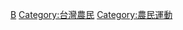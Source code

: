 {{臺灣社會運動|農民運動}}
[[Category:臺灣社會運動|B]]
[[Category:台灣農民|Category:台灣農民]]
[[Category:農民運動|Category:農民運動]]